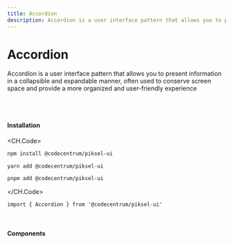 ```yaml
---
title: Accordion
description: Accordion is a user interface pattern that allows you to present information in a collapsible and expandable manner, often used to conserve screen space and provide a more organized and user-friendly experience
---
```


# Accordion

Accordion is a user interface pattern that allows you to present information in a collapsible and expandable manner, often used to conserve screen space and provide a more organized and user-friendly experience

<br />
<br />

#### Installation

<CH.Code>
```bash npm
npm install @codecentrum/piksel-ui
```

```bash yarn
yarn add @codecentrum/piksel-ui
```

```bash pnpm
pnpm add @codecentrum/piksel-ui
```

</CH.Code>

```tsx page.tsx
import { Accordion } from '@codecentrum/piksel-ui'
```

<br />

#### Components

